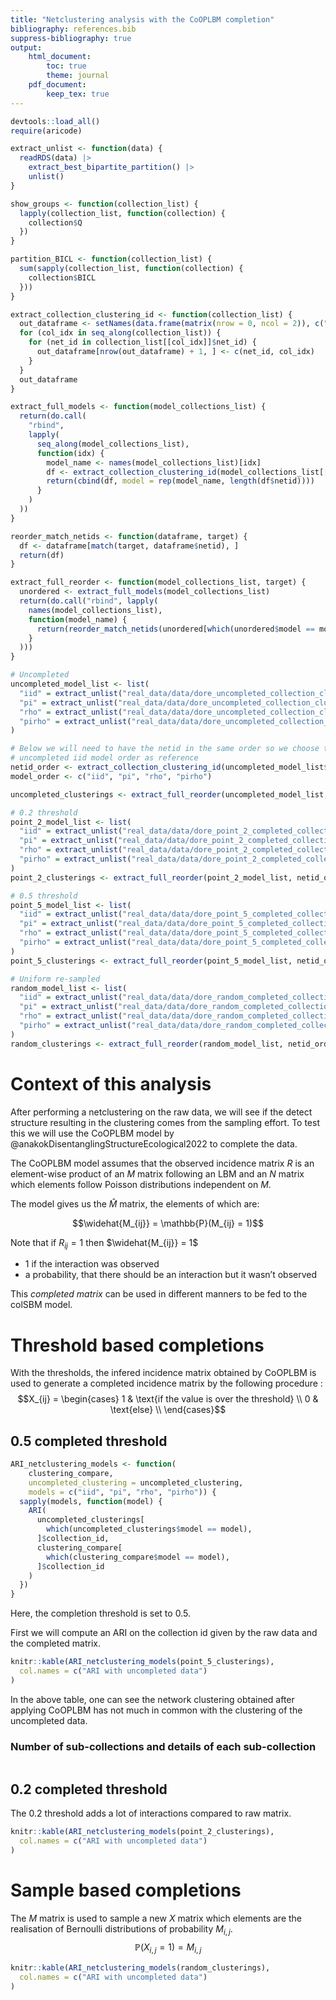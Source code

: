 ```yaml
---
title: "Netclustering analysis with the CoOPLBM completion"
bibliography: references.bib
suppress-bibliography: true
output:
    html_document:
        toc: true
        theme: journal
    pdf_document:
        keep_tex: true
---
```


```r
devtools::load_all()
require(aricode)
```

```r
extract_unlist <- function(data) {
  readRDS(data) |>
    extract_best_bipartite_partition() |>
    unlist()
}

show_groups <- function(collection_list) {
  lapply(collection_list, function(collection) {
    collection$Q
  })
}

partition_BICL <- function(collection_list) {
  sum(sapply(collection_list, function(collection) {
    collection$BICL
  }))
}

extract_collection_clustering_id <- function(collection_list) {
  out_dataframe <- setNames(data.frame(matrix(nrow = 0, ncol = 2)), c("netid", "collection_id"))
  for (col_idx in seq_along(collection_list)) {
    for (net_id in collection_list[[col_idx]]$net_id) {
      out_dataframe[nrow(out_dataframe) + 1, ] <- c(net_id, col_idx)
    }
  }
  out_dataframe
}

extract_full_models <- function(model_collections_list) {
  return(do.call(
    "rbind",
    lapply(
      seq_along(model_collections_list),
      function(idx) {
        model_name <- names(model_collections_list)[idx]
        df <- extract_collection_clustering_id(model_collections_list[[idx]])
        return(cbind(df, model = rep(model_name, length(df$netid))))
      }
    )
  ))
}

reorder_match_netids <- function(dataframe, target) {
  df <- dataframe[match(target, dataframe$netid), ]
  return(df)
}

extract_full_reorder <- function(model_collections_list, target) {
  unordered <- extract_full_models(model_collections_list)
  return(do.call("rbind", lapply(
    names(model_collections_list),
    function(model_name) {
      return(reorder_match_netids(unordered[which(unordered$model == model_name), ], target))
    }
  )))
}
```

```r
# Uncompleted
uncompleted_model_list <- list(
  "iid" = extract_unlist("real_data/data/dore_uncompleted_collection_clustering_nb_run_1_iid_70_networks_08-06-23-16:31:17.Rds"),
  "pi" = extract_unlist("real_data/data/dore_uncompleted_collection_clustering_nb_run_1_pi_70_networks_08-06-23-16:52:16.Rds"),
  "rho" = extract_unlist("real_data/data/dore_uncompleted_collection_clustering_nb_run_1_rho_70_networks_08-06-23-16:49:58.Rds"),
  "pirho" = extract_unlist("real_data/data/dore_uncompleted_collection_clustering_nb_run_1_pirho_70_networks_08-06-23-16:41:33.Rds")
)

# Below we will need to have the netid in the same order so we choose to use the
# uncompleted iid model order as reference
netid_order <- extract_collection_clustering_id(uncompleted_model_list$iid)$netid
model_order <- c("iid", "pi", "rho", "pirho")

uncompleted_clusterings <- extract_full_reorder(uncompleted_model_list, netid_order)

# 0.2 threshold
point_2_model_list <- list(
  "iid" = extract_unlist("real_data/data/dore_point_2_completed_collection_clustering_nb_run_1_iid_70_networks_07-06-23-18:40:10.Rds"),
  "pi" = extract_unlist("real_data/data/dore_point_2_completed_collection_clustering_nb_run_1_pi_70_networks_07-06-23-19:22:19.Rds"),
  "rho" = extract_unlist("real_data/data/dore_point_2_completed_collection_clustering_nb_run_1_rho_70_networks_07-06-23-20:03:53.Rds"),
  "pirho" = extract_unlist("real_data/data/dore_point_2_completed_collection_clustering_nb_run_1_pirho_70_networks_07-06-23-21:09:12.Rds")
)
point_2_clusterings <- extract_full_reorder(point_2_model_list, netid_order)

# 0.5 threshold
point_5_model_list <- list(
  "iid" = extract_unlist("real_data/data/dore_point_5_completed_collection_clustering_nb_run_1_iid_70_networks_07-06-23-19:19:53.Rds"),
  "pi" = extract_unlist("real_data/data/dore_point_5_completed_collection_clustering_nb_run_1_pi_70_networks_07-06-23-21:31:20.Rds"),
  "rho" = extract_unlist("real_data/data/dore_point_5_completed_collection_clustering_nb_run_1_rho_70_networks_07-06-23-21:03:50.Rds"),
  "pirho" = extract_unlist("real_data/data/dore_point_5_completed_collection_clustering_nb_run_1_pirho_70_networks_07-06-23-21:13:10.Rds")
)
point_5_clusterings <- extract_full_reorder(point_5_model_list, netid_order)

# Uniform re-sampled
random_model_list <- list(
  "iid" = extract_unlist("real_data/data/dore_random_completed_collection_clustering_nb_run_1_iid_70_networks_07-06-23-21:44:14.Rds"),
  "pi" = extract_unlist("real_data/data/dore_random_completed_collection_clustering_nb_run_1_pi_70_networks_07-06-23-22:52:47.Rds"),
  "rho" = extract_unlist("real_data/data/dore_random_completed_collection_clustering_nb_run_1_rho_70_networks_08-06-23-18:16:04.Rds"),
  "pirho" = extract_unlist("real_data/data/dore_random_completed_collection_clustering_nb_run_1_pirho_70_networks_07-06-23-23:07:08.Rds")
)
random_clusterings <- extract_full_reorder(random_model_list, netid_order)
```

# Context of this analysis

After performing a netclustering on the raw data, we will see if the detect
structure resulting in the clustering comes from the sampling effort. To test
this we will use the CoOPLBM model by
@anakokDisentanglingStructureEcological2022 to complete the data.

The CoOPLBM model assumes that the observed incidence matrix $R$ is an
element-wise product of an $M$ matrix following an LBM and an $N$ matrix which
elements follow Poisson distributions independent on $M$.

The model gives us the $\widehat{M}$ matrix, the elements of which are:

$$\widehat{M_{ij}} = \mathbb{P}(M_{ij} = 1)$$

Note that if $R_{ij} = 1$ then $\widehat{M_{ij}} = 1$

- 1 if the interaction was observed
- a probability, that there should be an interaction but it wasn't observed

This *completed matrix* can be used in different manners to be fed to the colSBM
model.

# Threshold based completions
With the thresholds, the infered incidence matrix obtained by
CoOPLBM is used to generate a completed incidence matrix by the following
procedure :
$$X_{ij} = \begin{cases}
  1 & \text{if the value is over the threshold} \\
  0 & \text{else} \\
\end{cases}$$

## 0.5 completed threshold
```r
ARI_netclustering_models <- function(
    clustering_compare,
    uncompleted_clustering = uncompleted_clustering,
    models = c("iid", "pi", "rho", "pirho")) {
  sapply(models, function(model) {
    ARI(
      uncompleted_clusterings[
        which(uncompleted_clusterings$model == model),
      ]$collection_id,
      clustering_compare[
        which(clustering_compare$model == model),
      ]$collection_id
    )
  })
}
```

Here, the completion threshold is set to $0.5$.

First we will compute an ARI on the collection id given by the raw data and the
completed matrix.

```r
knitr::kable(ARI_netclustering_models(point_5_clusterings),
  col.names = c("ARI with uncompleted data")
)
```

In the above table, one can see the network clustering obtained after applying
CoOPLBM has not much in common with the clustering of the uncompleted data.

### Number of sub-collections and details of each sub-collection
```r
```

## 0.2 completed threshold

The $0.2$ threshold adds a lot of interactions compared to raw matrix.

```r
knitr::kable(ARI_netclustering_models(point_2_clusterings),
  col.names = c("ARI with uncompleted data")
)
```

# Sample based completions

The $M$ matrix is used to sample a new $X$ matrix which elements are the
realisation of Bernoulli distributions of probability $M_{i,j}$.
$$\mathbb{P}(X_{i,j} = 1) = M_{i,j} $$

```r
knitr::kable(ARI_netclustering_models(random_clusterings),
  col.names = c("ARI with uncompleted data")
)
```
